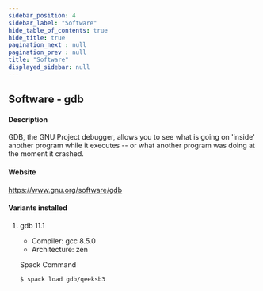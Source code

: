 ```yaml
---
sidebar_position: 4
sidebar_label: "Software"
hide_table_of_contents: true
hide_title: true
pagination_next : null
pagination_prev : null
title: "Software"
displayed_sidebar: null
---
```


## Software - gdb


#### Description
GDB, the GNU Project debugger, allows you to see what is going on 'inside' another program while it executes -- or what another program was doing at the moment it crashed.

#### Website
https://www.gnu.org/software/gdb

#### Variants installed

1. gdb 11.1

    - Compiler: gcc 8.5.0
    - Architecture: zen

    Spack Command
    ```bash
    $ spack load gdb/qeeksb3
    ```
